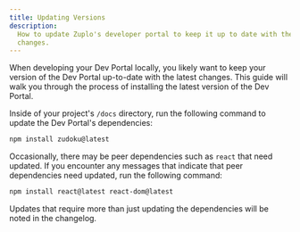 ```yaml
---
title: Updating Versions
description:
  How to update Zuplo's developer portal to keep it up to date with the latest
  changes.
---
```


When developing your Dev Portal locally, you likely want to keep your version of
the Dev Portal up-to-date with the latest changes. This guide will walk you
through the process of installing the latest version of the Dev Portal.

Inside of your project's `/docs` directory, run the following command to update
the Dev Portal's dependencies:

```bash
npm install zudoku@latest
```

Occasionally, there may be peer dependencies such as `react` that need updated.
If you encounter any messages that indicate that peer dependencies need updated,
run the following command:

```bash
npm install react@latest react-dom@latest
```

Updates that require more than just updating the dependencies will be noted in
the changelog.
